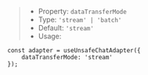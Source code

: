 > * Property: `dataTransferMode`
> * Type: `'stream' | 'batch'`
> * Default: `'stream'`
> * Usage:

```tsx
const adapter = useUnsafeChatAdapter({
    dataTransferMode: 'stream'
});
```
